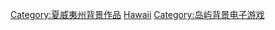 

[[Category:夏威夷州背景作品|Category:夏威夷州背景作品]]
[[Category:美國各州背景電子遊戲|Hawaii]]
[[Category:岛屿背景电子游戏|Category:岛屿背景电子游戏]]